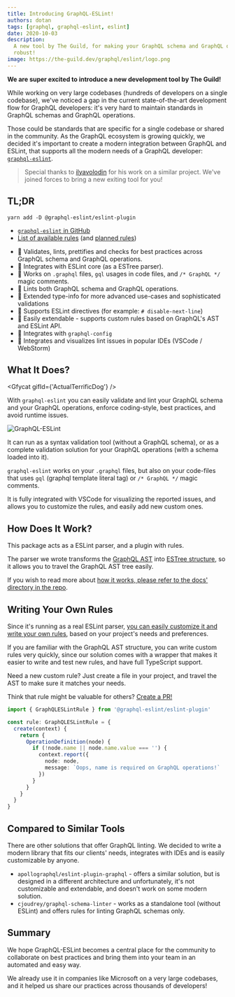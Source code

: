 ```yaml
---
title: Introducing GraphQL-ESLint!
authors: dotan
tags: [graphql, graphql-eslint, eslint]
date: 2020-10-03
description:
  A new tool by The Guild, for making your GraphQL schema and GraphQL operations more standard and
  robust!
image: https://the-guild.dev/graphql/eslint/logo.png
---
```


**We are super excited to introduce a new development tool by The Guild!**

While working on very large codebases (hundreds of developers on a single codebase), we've noticed a
gap in the current state-of-the-art development flow for GraphQL developers: it's very hard to
maintain standards in GraphQL schemas and GraphQL operations.

Those could be standards that are specific for a single codebase or shared in the community. As the
GraphQL ecosystem is growing quickly, we decided it's important to create a modern integration
between GraphQL and ESLint, that supports all the modern needs of a GraphQL developer:
[`graphql-eslint`](https://github.com/dimaMachina/graphql-eslint).

> Special thanks to [ilyavolodin](https://github.com/ilyavolodin) for his work on a similar project.
> We've joined forces to bring a new exiting tool for you!

## TL;DR

```
yarn add -D @graphql-eslint/eslint-plugin
```

- [`graphql-eslint` in GitHub](https://github.com/dimaMachina/graphql-eslint)
- [List of available rules](https://the-guild.dev/graphql/eslint/rules) (and
  [planned rules](https://github.com/dimaMachina/graphql-eslint/issues?q=is%3Aissue+is%3Aopen+label%3Anew-rule))

* 🚀 Validates, lints, prettifies and checks for best practices across GraphQL schema and GraphQL
  operations.
* 🚀 Integrates with ESLint core (as a ESTree parser).
* 🚀 Works on `.graphql` files, `gql` usages in code files, and `/* GraphQL */` magic comments.
* 🚀 Lints both GraphQL schema and GraphQL operations.
* 🚀 Extended type-info for more advanced use-cases and sophisticated validations
* 🚀 Supports ESLint directives (for example: `# disable-next-line`)
* 🚀 Easily extendable - supports custom rules based on GraphQL's AST and ESLint API.
* 🚀 Integrates with `graphql-config`
* 🚀 Integrates and visualizes lint issues in popular IDEs (VSCode / WebStorm)

## What It Does?

<Gfycat gifId={'ActualTerrificDog'} />

With `graphql-eslint` you can easily validate and lint your GraphQL schema and your GraphQL
operations, enforce coding-style, best practices, and avoid runtime issues.

![GraphQL-ESLint](/blog-assets/graphql-eslint/1.png 'GraphQL ESLint in action')

It can run as a syntax validation tool (without a GraphQL schema), or as a complete validation
solution for your GraphQL operations (with a schema loaded into it).

`graphql-eslint` works on your `.graphql` files, but also on your code-files that uses `gql`
(graphql template literal tag) or `/* GraphQL */` magic comments.

It is fully integrated with VSCode for visualizing the reported issues, and allows you to customize
the rules, and easily add new custom ones.

## How Does It Work?

This package acts as a ESLint parser, and a plugin with rules.

The parser we wrote transforms the [GraphQL AST](https://graphql.org/graphql-js/language) into
[ESTree structure](https://github.com/estree/estree), so it allows you to travel the GraphQL AST
tree easily.

If you wish to read more about
[how it works, please refer to the docs' directory in the repo](https://github.com/dimaMachina/graphql-eslint/blob/master/docs/README.md).

## Writing Your Own Rules

Since it's running as a real ESLint parser,
[you can easily customize it and write your own rules](https://github.com/dimaMachina/graphql-eslint/blob/master/docs/custom-rules.md),
based on your project's needs and preferences.

If you are familiar with the GraphQL AST structure, you can write custom rules very quickly, since
our solution comes with a wrapper that makes it easier to write and test new rules, and have full
TypeScript support.

Need a new custom rule? Just create a file in your project, and travel the AST to make sure it
matches your needs.

Think that rule might be valuable for others?
[Create a PR!](https://github.com/dimaMachina/graphql-eslint#contributing)

```ts
import { GraphQLESLintRule } from '@graphql-eslint/eslint-plugin'

const rule: GraphQLESLintRule = {
  create(context) {
    return {
      OperationDefinition(node) {
        if (!node.name || node.name.value === '') {
          context.report({
            node: node,
            message: `Oops, name is required on GraphQL operations!`
          })
        }
      }
    }
  }
}
```

## Compared to Similar Tools

There are other solutions that offer GraphQL linting. We decided to write a modern library that fits
our clients' needs, integrates with IDEs and is easily customizable by anyone.

- `apollographql/eslint-plugin-graphql` - offers a similar solution, but is designed in a different
  architecture and unfortunately, it's not customizable and extendable, and doesn't work on some
  modern solution.
- `cjoudrey/graphql-schema-linter` - works as a standalone tool (without ESLint) and offers rules
  for linting GraphQL schemas only.

## Summary

We hope GraphQL-ESLint becomes a central place for the community to collaborate on best practices
and bring them into your team in an automated and easy way.

We already use it in companies like Microsoft on a very large codebases, and it helped us share our
practices across thousands of developers!
